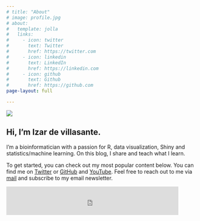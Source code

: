 ```yaml
---
# title: "About"
# image: profile.jpg
# about:
#   template: jolla
#   links:
#     - icon: twitter
#       text: Twitter
#       href: https://twitter.com
#     - icon: linkedin
#       text: LinkedIn
#       href: https://linkedin.com
#     - icon: github
#       text: Github
#       href: https://github.com
page-layout: full

---
```




::: {.g-col-12 .g-col-md-6}
![](mario.gif)
:::

::: {.g-col-12 .g-col-md-6}
# Hi, I'm Izar de villasante.
I'm a bioinformatician with a passion for R, data visualization, Shiny and statistics/machine learning. On this blog, I share and teach what I learn.

To get started, you can check out my most popular content below. You can find me on [Twitter](https://twitter.com/VillasanteIzar) or
[GitHub](https://github.com/Izarvillasante) and 
[YouTube](https://www.youtube.com/channel/UCjm9C5on5P5UDw5OEVXkYqQ). 
Feel free to reach out to me via [mail](mailto:blog@idevillasante.com) and subscribe to my email newsletter.


<iframe id="beehiiv-form" src="https://embeds.beehiiv.com/8ca7f078-5b32-41f3-bef9-4038e0d29e39?slim=true" data-test-id="beehiiv-embed" frameborder="0" scrolling="no" style="margin: 0; border-radius: 0px !important; background-color: transparent; height: 75px; width: 90%;"></iframe>
:::